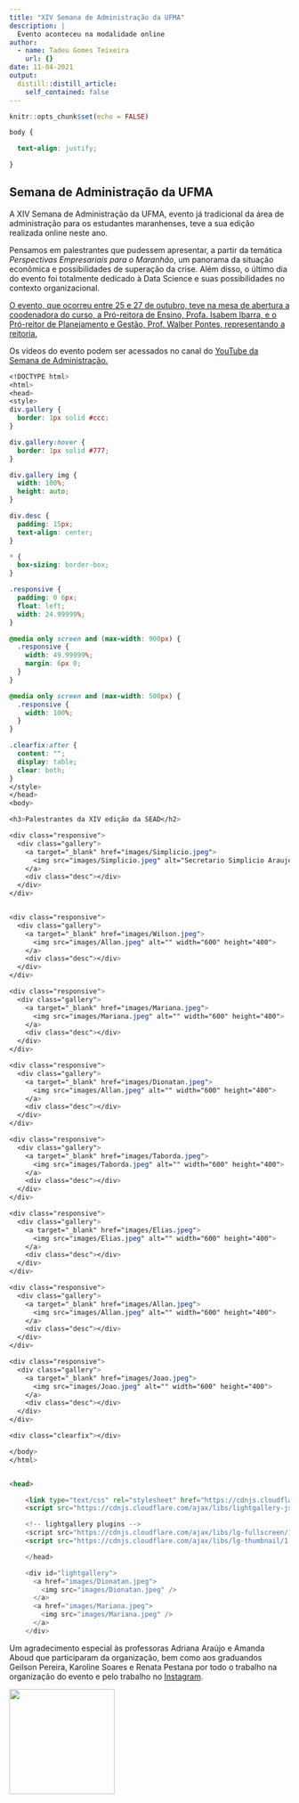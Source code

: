 ```yaml
---
title: "XIV Semana de Administração da UFMA"
description: |
  Evento aconteceu na modalidade online
author:
  - name: Tadeu Gomes Teixeira
    url: {}
date: 11-04-2021
output:
  distill::distill_article:
    self_contained: false
---
```


```r
knitr::opts_chunk$set(echo = FALSE)

```

```css
body {

  text-align: justify;

}

```

## Semana de Administração da UFMA

A XIV Semana de Administração da UFMA, evento já tradicional da área de administração para os estudantes maranhenses, teve a sua edição realizada online neste ano.

Pensamos em palestrantes que pudessem apresentar, a partir da temática *Perspectivas Empresariais para o Maranhão*, um panorama da situação econômica e possibilidades de superação da crise. Além disso, o último dia do evento foi totalmente dedicado à Data Science e suas possibilidades no contexto organizacional.

[O evento, que ocorreu entre 25 e 27 de outubro, teve na mesa de abertura a coodenadora do curso, a Pró-reitora de Ensino, Profa. Isabem Ibarra, e o Pró-reitor de Planejamento e Gestão, Prof. Walber Pontes, representando a reitoria.](https://portais.ufma.br/PortalProReitoria/proen/paginas/noticias/noticia.jsf?id=58521)

Os vídeos do evento podem ser acessados no canal do [YouTube da Semana de Administração.](https://www.youtube.com/channel/UCoZolw1kHrvFrm2bDFdCC0A)

```css
<!DOCTYPE html>
<html>
<head>
<style>
div.gallery {
  border: 1px solid #ccc;
}

div.gallery:hover {
  border: 1px solid #777;
}

div.gallery img {
  width: 100%;
  height: auto;
}

div.desc {
  padding: 15px;
  text-align: center;
}

* {
  box-sizing: border-box;
}

.responsive {
  padding: 0 6px;
  float: left;
  width: 24.99999%;
}

@media only screen and (max-width: 900px) {
  .responsive {
    width: 49.99999%;
    margin: 6px 0;
  }
}

@media only screen and (max-width: 500px) {
  .responsive {
    width: 100%;
  }
}

.clearfix:after {
  content: "";
  display: table;
  clear: both;
}
</style>
</head>
<body>

<h3>Palestrantes da XIV edição da SEAD</h2>

<div class="responsive">
  <div class="gallery">
    <a target="_blank" href="images/Simplicio.jpeg">
      <img src="images/Simplicio.jpeg" alt="Secretario Simplicio Araujo" width="600" height="400">
    </a>
    <div class="desc"></div>
  </div>
</div>


<div class="responsive">
  <div class="gallery">
    <a target="_blank" href="images/Wilson.jpeg">
      <img src="images/Allan.jpeg" alt="" width="600" height="400">
    </a>
    <div class="desc"></div>
  </div>
</div>

<div class="responsive">
  <div class="gallery">
    <a target="_blank" href="images/Mariana.jpeg">
      <img src="images/Mariana.jpeg" alt="" width="600" height="400">
    </a>
    <div class="desc"></div>
  </div>
</div>

<div class="responsive">
  <div class="gallery">
    <a target="_blank" href="images/Dionatan.jpeg">
      <img src="images/Allan.jpeg" alt="" width="600" height="400">
    </a>
    <div class="desc"></div>
  </div>
</div>

<div class="responsive">
  <div class="gallery">
    <a target="_blank" href="images/Taborda.jpeg">
      <img src="images/Taborda.jpeg" alt="" width="600" height="400">
    </a>
    <div class="desc"></div>
  </div>
</div>

<div class="responsive">
  <div class="gallery">
    <a target="_blank" href="images/Elias.jpeg">
      <img src="images/Elias.jpeg" alt="" width="600" height="400">
    </a>
    <div class="desc"></div>
  </div>
</div>

<div class="responsive">
  <div class="gallery">
    <a target="_blank" href="images/Allan.jpeg">
      <img src="images/Allan.jpeg" alt="" width="600" height="400">
    </a>
    <div class="desc"></div>
  </div>
</div>

<div class="responsive">
  <div class="gallery">
    <a target="_blank" href="images/Joao.jpeg">
      <img src="images/Joao.jpeg" alt="" width="600" height="400">
    </a>
    <div class="desc"></div>
  </div>
</div>

<div class="clearfix"></div>

</body>
</html>



```

```html

<head>

    <link type="text/css" rel="stylesheet" href="https://cdnjs.cloudflare.com/ajax/libs/lightgallery/1.6.0/css/lightgallery.min.css" />
    <script src="https://cdnjs.cloudflare.com/ajax/libs/lightgallery-js/1.4.1-beta.0/js/lightgallery.min.js"</script>

    <!-- lightgallery plugins -->
    <script src="https://cdnjs.cloudflare.com/ajax/libs/lg-fullscreen/1.2.1/lg-fullscreen.min.js"</script>
    <script src="https://cdnjs.cloudflare.com/ajax/libs/lg-thumbnail/1.2.1/lg-thumbnail.min.js"</script>

    </head>

    <div id="lightgallery">
      <a href="images/Dionatan.jpeg">
        <img src="images/Dionatan.jpeg" />
      </a>
      <a href="images/Mariana.jpeg">
        <img src="images/Mariana.jpeg" />
      </a>
    </div>


```

Um agradecimento especial às professoras Adriana Araújo e Amanda Aboud que participaram da organização, bem como aos graduandos Geilson Pereira, Karoline Soares e Renata Pestana por todo o trabalho na organização do evento e pelo trabalho no [Instagram](https://www.instagram.com/seadufma/).

![](images/Realizacao.jpeg){width="5cm"}
